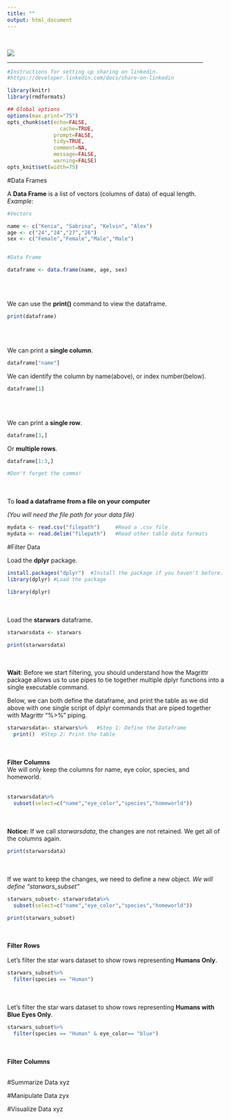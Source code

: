 ```yaml
---
title: ""
output: html_document
---
```


<br/>

![](/Users/Brett/Desktop/AWR/analyticswithr/Data Wrangling.png)

<hr width="90%">

```r
#Instructions for setting up sharing on linkedin.
#https://developer.linkedin.com/docs/share-on-linkedin
```


```r
library(knitr)
library(rmdformats)

## Global options
options(max.print="75")
opts_chunk$set(echo=FALSE,
	             cache=TRUE,
               prompt=FALSE,
               tidy=TRUE,
               comment=NA,
               message=FALSE,
               warning=FALSE)
opts_knit$set(width=75)
```

#Data Frames

A **Data Frame** is a list of vectors (columns of data) of equal length.
<br/>
*Example:*

```r

#Vectors

name <- c("Kenia", "Sabrina", "Kelvin", "Alex")
age <- c("24","24","27","26")
sex <- c("Female","Female","Male","Male")


#Data Frame

dataframe <- data.frame(name, age, sex)
```

<br/>
<br/>

We can use the **print()** command to view the dataframe.

```r
print(dataframe)
```

<br/>
<br/>

We can print a **single column**.

```r

dataframe["name"]
```
We can identify the column by name(above), or index number(below).

```r

dataframe[1]
```
<br/>
<br/>

We can print a **single row**.

```r

dataframe[3,]

```
Or **multiple rows**.

```r

dataframe[1:3,]

#Don't forget the comma!
```
<br/>
<br/>
To **load a dataframe from a file on your computer**

*(You will need the file path for your data file)*
```r
mydata <- read.csv("filepath")     #Read a .csv file
mydata <- read.delim("filepath")   #Read other table data formats
```


#Filter Data

Load the **dplyr** package.
```r
install.packages("dplyr")  #Install the package if you haven't before.
library(dplyr) #Load the package
```
```r
library(dplyr)
```


<br/>
<br/>
Load the **starwars** dataframe.
```r
starwarsdata <- starwars

print(starwarsdata)
```
<br/>
<br/>
**Wait**: Before we start filtering, you should understand how the Magrittr package allows us to use pipes to tie together multiple dplyr functions into a single executable command.


Below, we can both define the dataframe, and print the table as we did above with one single script of dplyr commands that are piped together with Magrittr "%>%" piping.
```r
starwarsdata<- starwars%>%   #Step 1: Define the Dataframe
  print()  #Step 2: Print the table

```
<br/>
<br/>
**Filter Columns**  
We will only keep the columns for name, eye color, species, and homeworld.
<br/>
<br/>
```r
starwarsdata%>%
  subset(select=c("name","eye_color","species","homeworld"))

```

<br/>
<br/>
**Notice:** If we call *starwarsdata*, the changes are not retained. We get all of the columns again.
```r
print(starwarsdata)
```
<br/>
<br/>
If we want to keep the changes, we need to define a new object. 
*We will define "starwars_subset"*

```r
starwars_subset<- starwarsdata%>%
  subset(select=c("name","eye_color","species","homeworld"))

print(starwars_subset)

```

<br/>
<br/>
**Filter Rows**
<br/>
<br/>
Let's filter the star wars dataset to show rows representing **Humans Only**.
```r
starwars_subset%>%
  filter(species == "Human")

```

<br/>
<br/>
Let's filter the star wars dataset to show rows representing **Humans with Blue Eyes Only**.
```r
starwars_subset%>%
  filter(species == "Human" & eye_color== "blue")

```

<br/>
<br/>
**Filter Columns**
<br/>
<br/>

#Summarize Data
xyz

#Manipulate Data
zyx

#Visualize Data
xyz






